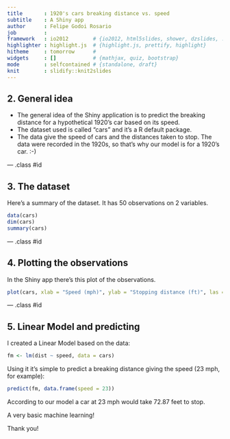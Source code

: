 ```yaml
---
title       : 1920's cars breaking distance vs. speed
subtitle    : A Shiny app
author      : Felipe Godoi Rosario
job         : 
framework   : io2012        # {io2012, html5slides, shower, dzslides, ...}
highlighter : highlight.js  # {highlight.js, prettify, highlight}
hitheme     : tomorrow      # 
widgets     : []            # {mathjax, quiz, bootstrap}
mode        : selfcontained # {standalone, draft}
knit        : slidify::knit2slides
---
```


## 2. General idea

- The general idea of the Shiny application is to predict the breaking distance for a hypothetical 1920's car based on its speed.
- The dataset used is called "cars" and it's a R default package.
- The data give the speed of cars and the distances taken to stop. The data were recorded in the 1920s, so that's why our model is for a 1920's car. :-)

--- .class #id 

## 3. The dataset

Here's a summary of the dataset. It has 50 observations on 2 variables.

```r
data(cars)
dim(cars)
summary(cars)
```

--- .class #id 

## 4. Plotting the observations

In the Shiny app there's this plot of the observations.

```r
plot(cars, xlab = "Speed (mph)", ylab = "Stopping distance (ft)", las = 1, xlim = c(0, 25))
```

--- .class #id 

## 5. Linear Model and predicting

I created a Linear Model based on the data:

```r
fm <- lm(dist ~ speed, data = cars)
```

Using it it's simple to predict a breaking distance giving the speed (23 mph, for example):

```r
predict(fm, data.frame(speed = 23))
```

According to our model a car at 23 mph would take 72.87 feet to stop.

A very basic machine learning!

Thank you!